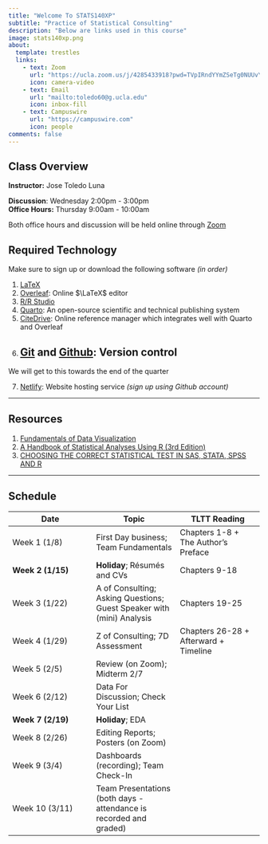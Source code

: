 ```yaml
---
title: "Welcome To STATS140XP"
subtitle: "Practice of Statistical Consulting"
description: "Below are links used in this course"
image: stats140xp.png
about:
  template: trestles
  links:
    - text: Zoom
      url: "https://ucla.zoom.us/j/4285433918?pwd=TVpIRndYYmZSeTg0NUUvYlhTWllUQT09"
      icon: camera-video
    - text: Email
      url: "mailto:toledo60@g.ucla.edu"
      icon: inbox-fill
    - text: Campuswire
      url: "https://campuswire.com"
      icon: people
comments: false
---
```

::: {.column-page}

## Class Overview

**Instructor:** Jose Toledo Luna

**Discussion**: Wednesday 2:00pm - 3:00pm <br/>
**Office Hours:** Thursday 9:00am - 10:00am 

Both office hours and discussion will be held online through [Zoom](https://ucla.zoom.us/j/4285433918?pwd=TVpIRndYYmZSeTg0NUUvYlhTWllUQT09)


## Required Technology

Make sure to sign up or download the following software *(in order)*

1. [LaTeX](https://www.latex-project.org/get/)
2. [Overleaf](https://www.overleaf.com): Online $\LaTeX$ editor
3. [R/R Studio](https://posit.co/download/rstudio-desktop/)
4. [Quarto](https://quarto.org): An open-source scientific and technical publishing system 
5. [CiteDrive](https://app.citedrive.com): Online reference manager which integrates well with Quarto and Overleaf 
6. [Git](https://git-scm.com/downloads) and [Github](https://github.com): Version control
---

We will get to this towards the end of the quarter

7. [Netlify](https://www.netlify.com): Website hosting service *(sign up using Github account)*

---

## Resources

1. [Fundamentals of Data Visualization](https://clauswilke.com/dataviz/) 
2. [A Handbook of Statistical Analyses Using R (3rd Edition)](https://cran.r-project.org/web/packages/HSAUR3/)
3. [CHOOSING THE CORRECT STATISTICAL TEST IN SAS, STATA, SPSS AND R](https://stats.oarc.ucla.edu/other/mult-pkg/whatstat/) 


---

## Schedule

| **Date** | **Topic** | **TLTT Reading** |
| ---- | ---- | ---- |
| Week 1 (1/8) | First Day business; Team Fundamentals | Chapters 1-8 + The Author's Preface |
| **Week 2 (1/15)** | **Holiday**; Résumés and CVs | Chapters 9-18 |
| Week 3 (1/22) | A of Consulting; Asking Questions; Guest Speaker with (mini) Analysis | Chapters 19-25 |
| Week 4 (1/29) | Z of Consulting; 7D Assessment | Chapters 26-28 + Afterward + Timeline |
| Week 5 (2/5) | Review (on Zoom); Midterm 2/7 |  |
| Week 6 (2/12) | Data For Discussion; Check Your List |  |
| **Week 7 (2/19)** | **Holiday**; EDA |  |
| Week 8 (2/26) | Editing Reports; Posters (on Zoom) |  |
| Week 9 (3/4) | Dashboards (recording); Team Check-In |  |
| Week 10 (3/11) | Team Presentations (both days - attendance is recorded and graded) |  |



:::



